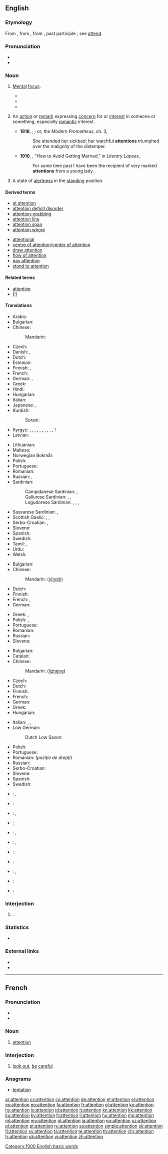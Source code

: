 ==English==

{{wikipedia}}

===Etymology===
From {{etyl|enm|en}} {{term|attencioun|lang=enm}}, from {{etyl|la|en}} {{term|attentio|lang=la}}, from {{term|attendere}}, past participle {{term|attentus||to attend, give heed to}}; see [[attend]].

===Pronunciation===
* {{IPA|/əˈtɛn.ʃən/}}
* {{audio|en-us-attention.ogg|Audio (US)}}

===Noun===
{{en-noun|-|s}}

# {{context|uncountable|lang=en}} [[mental|Mental]] [[focus]].
#* {{quote-book|year=1898|author={{w|Winston Churchill (novelist)|Winston Churchill}}
|title={{w|The Celebrity}}|chapter=1
|passage=In the old days, to my commonplace and unobserving mind, he gave no evidences of genius whatsoever. He never read me any of his manuscripts,&nbsp;[&hellip;], and therefore my lack of detection of his promise may in some degree be pardoned. But he had then none of the oddities and mannerisms which I hold to be inseparable from genius, and which struck my '''attention''' in after days when I came in contact with the Celebrity.}}
#* {{quote-book|year=1918|author={{w|W. B. Maxwell}}|chapter=3
|title=[http://openlibrary.org/works/OL1097634W The Mirror and the Lamp]
|passage=One saint's day in mid-term a certain newly appointed suffragan-bishop came to the school chapel, and there preached on “The Inner Life.”&nbsp; He at once secured '''attention''' by his informal method, and when presently the coughing of Jarvis […] interrupted the sermon, he altogether captivated his audience with a remark about cough lozenges being cheap and easily procurable.}}
#* {{quote-magazine|date=2012-03|author=William E. Carter, Merri Sue Carter|volume=100|issue=2|page=87|magazine={{w|American Scientist}}
|title=[http://www.americanscientist.org/issues/pub/the-british-longitude-act-reconsidered The British Longitude Act Reconsidered]
|passage=But was it responsible governance to pass the Longitude Act without other efforts to protect British seamen? Or might it have been subterfuge—a disingenuous attempt to shift '''attention''' away from the realities of their life at sea.}}
#: {{usex|Please direct your '''attention''' to the following words.|lang=en}}
# {{context|countable|lang=en}} An [[action]] or [[remark]] expressing [[concern]] for or [[interest]] in someone or something, especially [[romantic]] interest.
#* '''1818''', {{w|Mary Wollstonecraft Shelley}}, ''{{w|Frankenstein}}; or, the Modern Prometheus'', ch. 3,
#*: She attended her sickbed; her watchful '''attentions''' triumphed over the malignity of the distemper.
#* '''1910''', {{w|Stephen Leacock}}, "How to Avoid Getting Married," in ''Literary Lapses'',
#*: For some time past I have been the recipient of very marked '''attentions''' from a young lady.
# {{context|uncountable|military|lang=en}} A state of [[alertness]] in the [[standing]] position.
#: {{usex|The company will now come to '''attention'''.|lang=en}}

====Derived terms====
{{der-top|}}
* [[at attention]]
* [[attention deficit disorder]]
* [[attention-grabbing]]
* [[attention line]]
* [[attention span]]
* [[attention whore]]
{{der-mid}}
* [[attentional]]
* [[centre of attention]]/[[center of attention]]
* [[draw attention]]
* [[flow of attention]]
* [[pay attention]]
* [[stand to attention]]
{{der-bottom}}

====Related terms====
{{rel-top|}}
* [[attentive]]
* [[(!)]]
{{rel-bottom}}

====Translations====
{{trans-top|mental focus}}
* Arabic: {{t|ar|اهتمام|m|tr=ihtimaam|sc=Arab}}
* Bulgarian: {{t+|bg|внимание|n|tr=vnimánie}}
* Chinese:
*: Mandarin: {{t+|cmn|注意|tr=zhùyì|sc=Hani}}
* Czech: {{t+|cs|pozornost|f}}
* Danish: {{t|da|opmærksomhed|c}}, {{t|da|bevågenhed|c}}
* Dutch: {{t+|nl|aandacht|f}}
* Estonian: {{t|et|tähelepanu}}
* Finnish: {{t+|fi|huomio}}, {{t|fi|tarkkaavaisuus}}
* French: {{t+|fr|attention}}
* German: {{t+|de|Aufmerksamkeit|f}}, {{t+|de|Beachtung}}
* Greek: {{t+|el|προσοχή|f|tr=prosochí}}
* Hindi: {{t|hi|ध्यान|m|tr=dhyān|sc=Deva}}
* Hungarian: {{t+|hu|figyelem}}
* Italian: {{t+|it|attenzione}}
* Japanese: {{t+|ja|注意|tr=ちゅうい, chūi|sc=Jpan}}, {{t+|ja|注目|tr=ちゅうもく, chūmoku|sc=Jpan}}
* Kurdish:
*: Sorani: {{t+|ku|ئاگاداری|tr=agadari|sc=ku-Arab}}
* Kyrgyz: {{t+|ky|ыкылас}}, {{t+|ky|ынта}}, {{t+|ky|назар}}, {{t+|ky|көңүл}}, {{t+|ky|көңүл буруу}}, {{t+|ky|дит}}, {{t+|ky|ыклас}}, {{t+|ky|кунт}}, {{t+|ky|урмат}}, {{t+|ky|дыкат}}, {{t|ky|көңүл бургула}}!
* Latvian: {{t|lv|uzmanība|f}}
{{trans-mid}}
* Lithuanian: {{t|lt|dėmesys|m}}
* Maltese: {{t|mt|attenzjoni}}
* Norwegian Bokmål: {{t+|nb|oppmerksomhet|c}}
* Polish: {{t+|pl|uwaga|f}}
* Portuguese: {{t+|pt|atenção|f}}
* Romanian: {{t+|ro|atenție|f}}
* Russian: {{t+|ru|внимание|n|tr=vnimánije}}, {{t+|ru|внимательность|f|sc=Cyrl|tr=vnimátel'nost'}}
* Sardinian:
*: Campidanese Sardinian: {{t|sro|attentzione}}, {{t|sro|isméru}}
*: Gallurese Sardinian: {{t|sdn|isméru}}, {{t|sdn|appéntu}}, {{t|sdn|afficcu}}
*: Logudorese Sardinian: {{t|src|coidadu}}, {{t|src|attentzione}}, {{t|src|isméru}}, {{t|src|appéntu}}
* Sassarese Sardinian: {{t|sdc|attintzione}}, {{t|sdc|appéntu}}
* Scottish Gaelic: {{t|gd|aire|f}}, {{t|gd|suim|f}}, {{t|gd|èisteachd|f}}
* Serbo-Croatian: {{t|sh|pažnja}}, {{t|sh|pozornost}}
* Slovene: {{t+|sl|pozornost|f}}
* Spanish: {{t+|es|atención|f}}
* Swedish: {{t+|sv|uppmärksamhet|c}}
* Tamil: {{t+|ta|கவனம்|tr=kavaṉam|sc=Taml}}, {{t+|ta|நாட்டம்|tr=nāṭṭam|sc=Taml}}
* Urdu: {{t|ur|دھیان|m|tr=dhyān|sc=ur-Arab}}
* Welsh: {{t|cy|ystyriaeth|f}}
{{trans-bottom}}

{{trans-top|romantic interest}}
* Bulgarian: {{t|bg|ухажване}}
* Chinese:
*: Mandarin: {{zh-ts|殷勤|殷勤}} ([[yīn]][[qín]])
* Dutch: {{t+|nl|attenties|p}}
* Finnish: {{t|fi|huomionosoitus}}
* French: {{t+|fr|attention|f}}, {{t+|fr|attentions|f-p}}
* German: {{t+|de|Aufmerksamkeit|f}}
{{trans-mid}}
* Greek: {{t+|el|φροντίδα|f|tr=frontída}}, {{t+|el|περιποίηση|f|tr=peripoíisi}}
* Polish: {{t+|pl|atencja|f}}, {{t|pl|względy}}
* Portuguese: {{t+|pt|atenção|f}}
* Romanian: {{t+|ro|atenție|f}}
* Russian: {{t+|ru|внимание|n|tr=vnimánije}}
* Slovene: {{t+|sl|pozornost|f}}
{{trans-bottom}}

{{trans-top|state of alertness in the standing position}}
* Bulgarian: {{t+|bg|внимание}}
* Catalan: {{t+|ca|atenció|f}}
* Chinese:
*: Mandarin: {{zh-ts|立正|立正}} ([[lì]][[zhèng]])
* Czech: {{t+|cs|pozor|m}}
* Dutch: {{t|nl|paraatheid|f}}
* Finnish: {{t+|fi|asento}}
* French: {{t+|fr|attention|f}}
* German: {{t+|de|Achtung|f}}
* Greek: {{t+|el|προσοχή|f|tr=prosochí}}
* Hungarian: {{t+|hu|figyelem}}
{{trans-mid}}
* Italian: {{t|it|allerta}}, {{t|it|sull'attenti}}, {{t|it|attenti}}
* Low German:
*: Dutch Low Saxon: {{t|nds-nl|achtenis}} {{qualifier|Gronings}}
* Polish: {{t+|pl|baczność|f}}
* Portuguese: {{t+|pt|sentido|m}}
* Romanian: {{t|ro|drepți|p}} (''poziție de drepți'')
* Russian: {{t+|ru|внимание|n|tr=vnimánije}}
* Serbo-Croatian: {{t|sh|pozornost}}
* Slovene: {{t|sl|pozor|m}}
* Spanish: {{t+|es|atención|f}}
* Swedish: {{t+|sv|uppmärksamhet|c}}
{{trans-bottom}}

{{checktrans-top}}
<!--added {{subst:User:MglovesfunBot/ttbc|}}s here.-->
* {{ttbc|he}}: {{t+|he|תשומת לב|f|tr=tsumat lev}}, {{t|he|קשב|m|tr=keshev}}
* {{ttbc|is}}: {{t+|is|athygli|f}}
* {{ttbc|id}}: {{t|id|perhatian}}, {{t+|id|sorotan}} <!-- link as t-SOP if non-idiomatic; put marked word in |alt=; see [[User:Kephir/gadgets/xte#Translation_fixing]] -->
* {{ttbc|ia}}: {{t|ia|attention}}
* {{ttbc|ja}}: {{t+|ja|注目|tr=[[ちゅうもく]], chūmoku|sc=Jpan}}, {{t+|ja|注意|tr=[[ちゅうい]], chūi|sc=Jpan}}
{{trans-mid}}
* {{ttbc|ko}}: {{t+|ko|주의|tr=ju-ui|sc=Kore}}, {{t|ko|주목|tr=jumok|sc=Kore}}
* {{ttbc|lt}}: {{qualifier|1}} {{t|lt|dėmesys|m}}
* {{ttbc|sh}}: {{t|sh|paznja|f}}
* {{ttbc|sk}}: {{qualifier|1}} {{t|sk|pozornosť|f}}, {{qualifier|2}} {{t|sk|pozor|m}}
* {{ttbc|te}}: {{t+|te|శ్రద్ధ|sc=Telu}}
* {{ttbc|tr}}: {{qualifier|1}} {{t+|tr|dikkat|n}}
{{trans-bottom}}

===Interjection===
{{en-interj}}

# {{context|military|lang=en}} {{non-gloss definition|Used as a command to bring soldiers to the [[#Noun|attention]] position}}.

===Statistics===
* {{rank|single|foot|beauty|618|attention|standing|books|knows}}

===External links===
* {{R:Webster 1913}}
* {{R:Century 1911}}

[[Category:1000 English basic words]]

----

==French==

===Pronunciation===
* {{audio|Fr-attention.ogg|audio}}
* {{IPA|/a.tɑ̃s.jɔ̃/|lang=fr}}

===Noun===
{{fr-noun|f}}

# [[attention]] {{rfgloss|lang=fr}}

===Interjection===
{{fr-intj}}

# [[look out]], [[be]] [[careful]]

===Anagrams===
* [[tentation#French|tentation]]

[[ar:attention]]
[[cs:attention]]
[[cy:attention]]
[[de:attention]]
[[et:attention]]
[[el:attention]]
[[es:attention]]
[[eo:attention]]
[[fa:attention]]
[[fr:attention]]
[[gl:attention]]
[[ko:attention]]
[[hy:attention]]
[[io:attention]]
[[id:attention]]
[[it:attention]]
[[kn:attention]]
[[kk:attention]]
[[ku:attention]]
[[ky:attention]]
[[lt:attention]]
[[li:attention]]
[[hu:attention]]
[[mg:attention]]
[[ml:attention]]
[[my:attention]]
[[nl:attention]]
[[ja:attention]]
[[no:attention]]
[[uz:attention]]
[[pl:attention]]
[[pt:attention]]
[[ru:attention]]
[[sa:attention]]
[[simple:attention]]
[[sk:attention]]
[[fi:attention]]
[[sv:attention]]
[[ta:attention]]
[[te:attention]]
[[th:attention]]
[[chr:attention]]
[[tr:attention]]
[[uk:attention]]
[[vi:attention]]
[[zh:attention]]